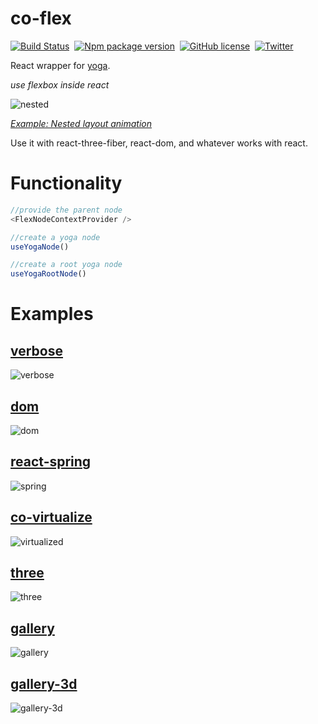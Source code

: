 # co-flex

[![Build Status](https://img.shields.io/github/workflow/status/cocoss-org/co-flex/Depolyment)](https://github.com/cocoss-org/co-flex/actions)&nbsp;
[![Npm package version](https://badgen.net/npm/v/co-flex)](https://npmjs.com/package/co-flex)&nbsp;
[![GitHub license](https://img.shields.io/github/license/cocoss-org/co-flex.svg)](https://github.com/cocoss-org/co-flex/blob/master/LICENSE)&nbsp;
[![Twitter](https://badgen.net/badge/icon/twitter?icon=twitter&label)](https://twitter.com/BelaBohlender)

React wrapper for [yoga](https://github.com/facebook/yoga).

_use flexbox inside react_

![nested](images/nested.gif)

[_Example: Nested layout animation_](co-flex/three-spring-virtualized)

Use it with react-three-fiber, react-dom, and whatever works with react.

# Functionality

```typescript
//provide the parent node
<FlexNodeContextProvider />

//create a yoga node
useYogaNode()

//create a root yoga node
useYogaRootNode()
```

# Examples

## [verbose](co-flex/verbose)  
![verbose](images/verbose.gif)
## [dom](co-flex/dom)  
![dom](images/dom.gif)
## [react-spring](co-flex/dom-spring)  
![spring](images/spring.gif)
## [co-virtualize](co-flex/dom-spring-virtualized)
![virtualized](images/virtualized.gif)
## [three](co-flex/three-spring-virtualized)  
![three](images/three.gif)
## [gallery](https://cocoss-org.github.io/co-flex/gallery)
![gallery](images/gallery.gif)
## [gallery-3d](https://cocoss-org.github.io/co-flex/gallery-3d)
![gallery-3d](images/gallery-3d.gif)
